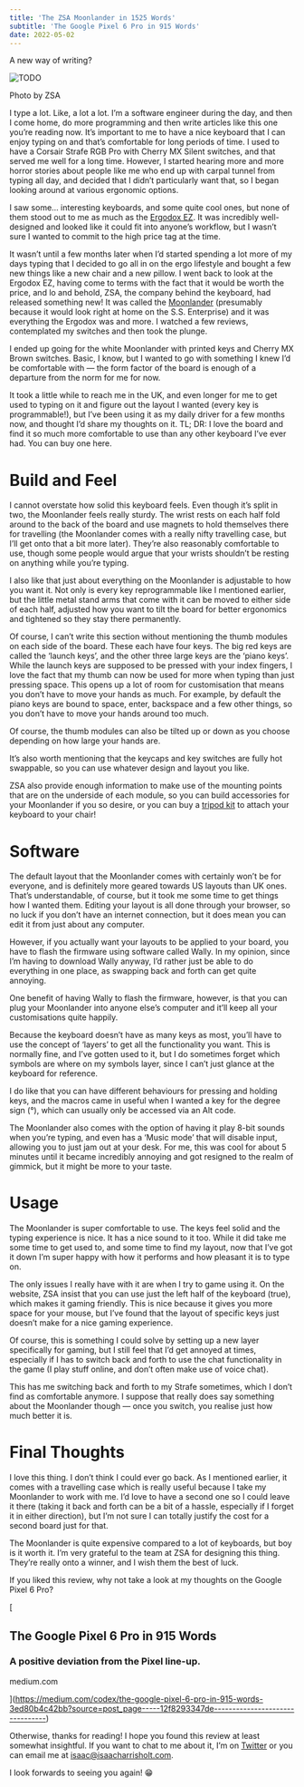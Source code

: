 ```yaml
---
title: 'The ZSA Moonlander in 1525 Words'
subtitle: 'The Google Pixel 6 Pro in 915 Words'
date: 2022-05-02
---
```



A new way of writing?

<Image src={image0} alt="TODO" />

Photo by ZSA

I type a lot. Like, a lot a lot. I’m a software engineer during the day, and then I come home, do more programming and then write articles like this one you’re reading now. It’s important to me to have a nice keyboard that I can enjoy typing on and that’s comfortable for long periods of time. I used to have a Corsair Strafe RGB Pro with Cherry MX Silent switches, and that served me well for a long time. However, I started hearing more and more horror stories about people like me who end up with carpal tunnel from typing all day, and decided that I didn’t particularly want that, so I began looking around at various ergonomic options.

I saw some… interesting keyboards, and some quite cool ones, but none of them stood out to me as much as the [Ergodox EZ](https://ergodox-ez.com/). It was incredibly well-designed and looked like it could fit into anyone’s workflow, but I wasn’t sure I wanted to commit to the high price tag at the time.

It wasn’t until a few months later when I’d started spending a lot more of my days typing that I decided to go all in on the ergo lifestyle and bought a few new things like a new chair and a new pillow. I went back to look at the Ergodox EZ, having come to terms with the fact that it would be worth the price, and lo and behold, ZSA, the company behind the keyboard, had released something new! It was called the [Moonlander](https://www.zsa.io/moonlander) (presumably because it would look right at home on the S.S. Enterprise) and it was everything the Ergodox was and more. I watched a few reviews, contemplated my switches and then took the plunge.

I ended up going for the white Moonlander with printed keys and Cherry MX Brown switches. Basic, I know, but I wanted to go with something I knew I’d be comfortable with — the form factor of the board is enough of a departure from the norm for me for now.

It took a little while to reach me in the UK, and even longer for me to get used to typing on it and figure out the layout I wanted (every key is programmable!), but I’ve been using it as my daily driver for a few months now, and thought I’d share my thoughts on it. TL; DR: I love the board and find it so much more comfortable to use than any other keyboard I’ve ever had. You can buy one here.

# Build and Feel

I cannot overstate how solid this keyboard feels. Even though it’s split in two, the Moonlander feels really sturdy. The wrist rests on each half fold around to the back of the board and use magnets to hold themselves there for travelling (the Moonlander comes with a really nifty travelling case, but I’ll get onto that a bit more later). They’re also reasonably comfortable to use, though some people would argue that your wrists shouldn’t be resting on anything while you’re typing.

I also like that just about everything on the Moonlander is adjustable to how you want it. Not only is every key reprogrammable like I mentioned earlier, but the little metal stand arms that come with it can be moved to either side of each half, adjusted how you want to tilt the board for better ergonomics and tightened so they stay there permanently.

Of course, I can’t write this section without mentioning the thumb modules on each side of the board. These each have four keys. The big red keys are called the ‘launch keys’, and the other three large keys are the ‘piano keys’. While the launch keys are supposed to be pressed with your index fingers, I love the fact that my thumb can now be used for more when typing than just pressing space. This opens up a lot of room for customisation that means you don’t have to move your hands as much. For example, by default the piano keys are bound to space, enter, backspace and a few other things, so you don’t have to move your hands around too much.

Of course, the thumb modules can also be tilted up or down as you choose depending on how large your hands are.

It’s also worth mentioning that the keycaps and key switches are fully hot swappable, so you can use whatever design and layout you like.

ZSA also provide enough information to make use of the mounting points that are on the underside of each module, so you can build accessories for your Moonlander if you so desire, or you can buy a [tripod kit](https://www.zsa.io/moonlander/tripod-kit) to attach your keyboard to your chair!

# Software

The default layout that the Moonlander comes with certainly won’t be for everyone, and is definitely more geared towards US layouts than UK ones. That’s understandable, of course, but it took me some time to get things how I wanted them. Editing your layout is all done through your browser, so no luck if you don’t have an internet connection, but it does mean you can edit it from just about any computer.

However, if you actually want your layouts to be applied to your board, you have to flash the firmware using software called Wally. In my opinion, since I’m having to download Wally anyway, I’d rather just be able to do everything in one place, as swapping back and forth can get quite annoying.

One benefit of having Wally to flash the firmware, however, is that you can plug your Moonlander into anyone else’s computer and it’ll keep all your customisations quite happily.

Because the keyboard doesn’t have as many keys as most, you’ll have to use the concept of ‘layers’ to get all the functionality you want. This is normally fine, and I’ve gotten used to it, but I do sometimes forget which symbols are where on my symbols layer, since I can’t just glance at the keyboard for reference.

I do like that you can have different behaviours for pressing and holding keys, and the macros came in useful when I wanted a key for the degree sign (°), which can usually only be accessed via an Alt code.

The Moonlander also comes with the option of having it play 8-bit sounds when you’re typing, and even has a ‘Music mode’ that will disable input, allowing you to just jam out at your desk. For me, this was cool for about 5 minutes until it became incredibly annoying and got resigned to the realm of gimmick, but it might be more to your taste.

# Usage

The Moonlander is super comfortable to use. The keys feel solid and the typing experience is nice. It has a nice sound to it too. While it did take me some time to get used to, and some time to find my layout, now that I’ve got it down I’m super happy with how it performs and how pleasant it is to type on.

The only issues I really have with it are when I try to game using it. On the website, ZSA insist that you can use just the left half of the keyboard (true), which makes it gaming friendly. This is nice because it gives you more space for your mouse, but I’ve found that the layout of specific keys just doesn’t make for a nice gaming experience.

Of course, this is something I could solve by setting up a new layer specifically for gaming, but I still feel that I’d get annoyed at times, especially if I has to switch back and forth to use the chat functionality in the game (I play stuff online, and don’t often make use of voice chat).

This has me switching back and forth to my Strafe sometimes, which I don’t find as comfortable anymore. I suppose that really does say something about the Moonlander though — once you switch, you realise just how much better it is.

# Final Thoughts

I love this thing. I don’t think I could ever go back. As I mentioned earlier, it comes with a travelling case which is really useful because I take my Moonlander to work with me. I’d love to have a second one so I could leave it there (taking it back and forth can be a bit of a hassle, especially if I forget it in either direction), but I’m not sure I can totally justify the cost for a second board just for that.

The Moonlander is quite expensive compared to a lot of keyboards, but boy is it worth it. I’m very grateful to the team at ZSA for designing this thing. They’re really onto a winner, and I wish them the best of luck.

If you liked this review, why not take a look at my thoughts on the Google Pixel 6 Pro?

[

## The Google Pixel 6 Pro in 915 Words

### A positive deviation from the Pixel line-up.

medium.com

](https://medium.com/codex/the-google-pixel-6-pro-in-915-words-3ed80b4c42bb?source=post_page-----12f8293347de--------------------------------)

Otherwise, thanks for reading! I hope you found this review at least somewhat insightful. If you want to chat to me about it, I’m on [Twitter](https://twitter.com/IsaacHarrisHolt) or you can email me at [isaac@isaacharrisholt.com](mailto:isaac@isaacharrisholt.com).

I look forwards to seeing you again! 😁
